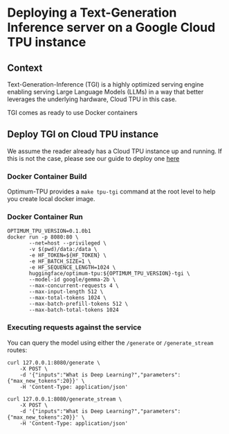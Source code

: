 # Deploying a Text-Generation Inference server on a Google Cloud TPU instance

## Context

Text-Generation-Inference (TGI) is a highly optimized serving engine enabling serving Large Language Models (LLMs) in a way
that better leverages the underlying hardware, Cloud TPU in this case.

TGI comes as ready to use Docker containers

## Deploy TGI on Cloud TPU instance

We assume the reader already has a Cloud TPU instance up and running.
If this is not the case, please see our guide to deploy one [here](./deploy.mdx)

### Docker Container Build

Optimum-TPU provides a `make tpu-tgi` command at the root level to help you create local docker image.

### Docker Container Run

```
OPTIMUM_TPU_VERSION=0.1.0b1
docker run -p 8080:80 \
       --net=host --privileged \
       -v $(pwd)/data:/data \
       -e HF_TOKEN=${HF_TOKEN} \
       -e HF_BATCH_SIZE=1 \
       -e HF_SEQUENCE_LENGTH=1024 \
       huggingface/optimum-tpu:${OPTIMUM_TPU_VERSION}-tgi \
       --model-id google/gemma-2b \
       --max-concurrent-requests 4 \
       --max-input-length 512 \
       --max-total-tokens 1024 \
       --max-batch-prefill-tokens 512 \
       --max-batch-total-tokens 1024
```

### Executing requests against the service

You can query the model using either the `/generate` or `/generate_stream` routes:

```
curl 127.0.0.1:8080/generate \
    -X POST \
    -d '{"inputs":"What is Deep Learning?","parameters":{"max_new_tokens":20}}' \
    -H 'Content-Type: application/json'
```

```
curl 127.0.0.1:8080/generate_stream \
    -X POST \
    -d '{"inputs":"What is Deep Learning?","parameters":{"max_new_tokens":20}}' \
    -H 'Content-Type: application/json'
```
